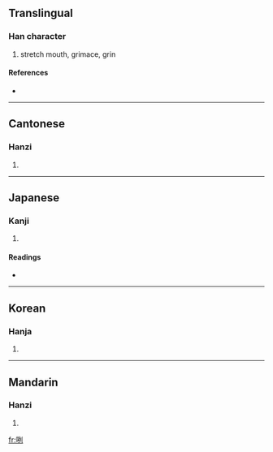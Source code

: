 ==Translingual==

===Han character===
{{Han char|rn=30|rad=口|as=06|sn=9|four=6200<sub>0</sub>|canj=口一弓弓 (RMNN)}}

# stretch mouth, grimace, grin

====References====
* {{Han ref|kx=0186.090|dkj=03536|dj=0405.310|hdz=10613.160|uh=54A7|ud=21671|bh=ABA8|bd=43944}}

----

==Cantonese==

===Hanzi===
{{yue-hanzi|jyut=|y=le2, le4}}

# {{defn|Cantonese|sort=口06}}

----

==Japanese==

===Kanji===
{{ja-kanji|grade=|rs=口06}}

# {{defn|Japanese|sort=口06}}

====Readings====
* {{ja-readings|on=[[れつ]] (retsu), [[れち]] (rechi)|kun=}}

----

==Korean==

===Hanja===
{{ko-hanja|hangeul=렬|rv=ryeol|mr=ryŏl}}

# {{defn|Korean|sort=口06}}

----

==Mandarin==

===Hanzi===
{{cmn-hanzi|pin=[[liě]] ([[lie3]])|wg=lieh<sup>3</sup>}}

# {{defn|Mandarin|sort=口06}}

[[fr:咧]]